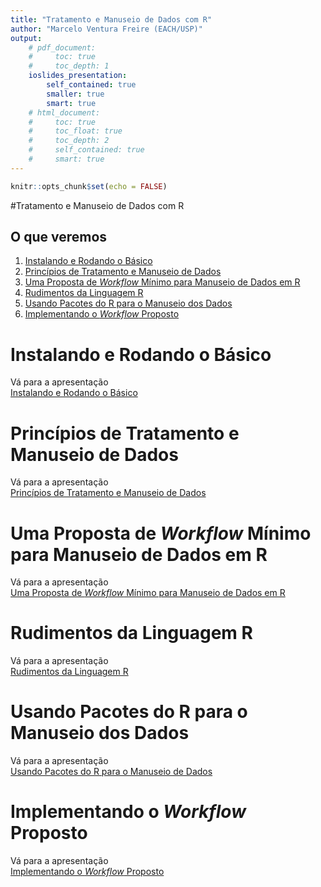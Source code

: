 ```yaml
---
title: "Tratamento e Manuseio de Dados com R"
author: "Marcelo Ventura Freire (EACH/USP)"
output: 
    # pdf_document:
    #     toc: true
    #     toc_depth: 1
    ioslides_presentation:
        self_contained: true
        smaller: true
        smart: true
    # html_document:
    #     toc: true
    #     toc_float: true
    #     toc_depth: 2
    #     self_contained: true
    #     smart: true
---
```


```r
knitr::opts_chunk$set(echo = FALSE)
```





#Tratamento e Manuseio de Dados com R



## O que veremos

1. [Instalando e Rodando o Básico](#4)
1. [Princípios de Tratamento e Manuseio de Dados](#5)
1. [Uma Proposta de *Workflow* Mínimo para Manuseio de Dados em R](#6)
1. [Rudimentos da Linguagem R](#7)
1. [Usando Pacotes do R para o Manuseio dos Dados](#8)
1. [Implementando o *Workflow* Proposto](#9)





# Instalando e Rodando o Básico

Vá para a apresentação  
[Instalando e Rodando o Básico](InstalaR/instalando.rodando.R.html)






# Princípios de Tratamento e Manuseio de Dados

Vá para a apresentação  
[Princípios de Tratamento e Manuseio de Dados](PrincipTratDados/principios.tratamento.dado.html)







# Uma Proposta de *Workflow* Mínimo para Manuseio de Dados em R
Vá para a apresentação  
[Uma Proposta de *Workflow* Mínimo para Manuseio de Dados em R](MinWokflowManusDados/workflow.html)





# Rudimentos da Linguagem R

Vá para a apresentação  
[Rudimentos da Linguagem R](IntroLingR/rudimentos.linguagem.R.html)






# Usando Pacotes do R para o Manuseio dos Dados

Vá para a apresentação  
[Usando Pacotes do R para o Manuseio de Dados](PacRManusDados/pacotes.manuseio.dados.R.html)







# Implementando o *Workflow* Proposto
Vá para a apresentação  
[Implementando o *Workflow* Proposto](MinWokflowManusDados/workflow.html)

